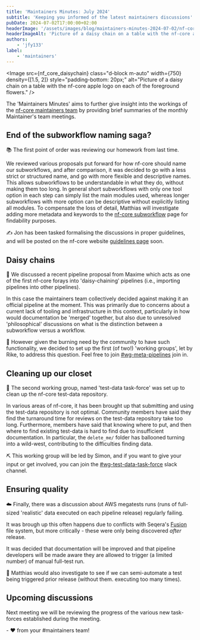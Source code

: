 ```yaml
---
title: 'Maintainers Minutes: July 2024'
subtitle: 'Keeping you informed of the latest maintainers discussions'
pubDate: 2024-07-02T17:00:00+02:00
headerImage: '/assets/images/blog/maintainers-minutes-2024-07-02/nf-core-daisychain.jpg'
headerImageAlt: 'Picture of a daisy chain on a table with the nf-core apple logo on each of the foreground flowers.'
authors:
    - 'jfy133'
label:
    - 'maintainers'
---
```



<Image
    src={nf_core_daisychain}
    class="d-block m-auto"
    width={750}
    density={[1.5, 2]}
    style="padding-bottom: 20px;"
    alt="Picture of a daisy chain on a table with the nf-core apple logo on each of the foreground flowers."
/>

The 'Maintainers Minutes' aims to further give insight into the workings of the [nf-core maintainers team](/governance#maintainers)
by providing brief summaries of the monthly Maintainer's team meetings.

## End of the subworkflow naming saga?

📚 The first point of order was reviewing our homework from last time.

We reviewed various proposals put forward for how nf-core should name our subworkflows, and after comparison, it was decided to go with a less strict or structured name, and go with more flexible and descriptive names.
This allows subworkflows to be understandable in what they do, without making them too long.
In general short subworkflows with only one tool option in each step can simply list the main modules used, whereas longer subworkflows with more option can be descriptive without explicitly listing all modules.
To compensate the loss of detail, Matthias will investigate adding more metadata and keywords to the [nf-core subworkflow](https://nf-co.re/subworkflows) page for findability purposes.

✍ Jon has been tasked formalising the discussions in proper guidelines, and will be posted on the nf-core website [guidelines page](https://nf-co.re/docs/guidelines/components/subworkflows) soon.

## Daisy chains

🌻 We discussed a recent pipeline proposal from Maxime which acts as one of the first nf-core forays into 'daisy-chaining' pipelines (i.e., importing pipelines into other pipelines).

In this case the maintainers team collectively decided against making it an official pipeline at the moment.
This was primarily due to concerns about a current lack of tooling and infrastructure in this context, particularly in how would documentation be 'merged' together, but also due to unresolved 'philosophical' discussions on what is the distinction between a subworkflow versus a workflow.

🤔 However given the burning need by the community to have such functionality, we decided to set up the first (of two!) 'working groups', let by Rike, to address this question. Feel free to join [#wg-meta-pipelines](https://nfcore.slack.com/archives/C07B5FK9GKA) join in.

## Cleaning up our closet

🧹 The second working group, named 'test-data task-force' was set up to clean up the nf-core test-data repository.

In various areas of nf-core, it has been brought up that submitting and using the test-data repository is not optimal.
Community members have said they find the turnaround time for reviews on the test-data repository take too long.
Furthermore, members have said that knowing where to put, and then where to find existing test-data is hard to find due to insufficient documentation.
In particular, the `delete_me/` folder has ballooned turning into a wild-west, contributing to the difficulties finding data.

⛏ This working group will be led by Simon, and if you want to give your input or get involved, you can join the [#wg-test-data-task-force](https://nfcore.slack.com/archives/C07B5FK9GKA) slack channel.

## Ensuring quality

☁️ Finally, there was a discussion about AWS megatests runs (runs of full-sized 'realistic' data executed on each pipeline release) regularly failing.

It was brough up this often happens due to conflicts with Seqera's [Fusion](https://seqera.io/fusion/) file system, but more critically - these were only being discovered _after_ release.

It was decided that documentation will be improved and that pipeline developers will be made aware they are allowed to trigger (a limited number) of manual full-test run.

🤖 Matthias would also investigate to see if we can semi-automate a test being triggered prior release (without them. executing too many times).

## Upcoming discussions

Next meeting we will be reviewing the progress of the various new task-forces established during the meeting.

\- :heart: from your #maintainers team!

